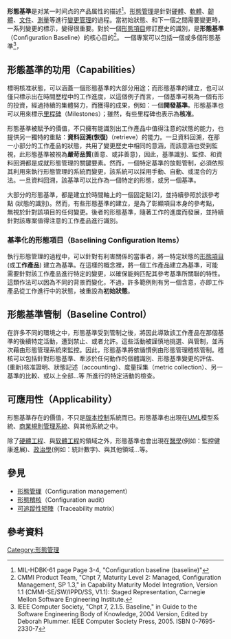 '''形態基準'''是对某一时间点的产品属性的描述<ref>MIL-HDBK-61 page Page 3-4, "Configuration baseline (baseline)"</ref>。[[形態管理|形態管理]]是針對[[硬體|硬體]]、[[軟體|軟體]]、[[韌體|韌體]]、[[文件|文件]]、[[測量|測量]]等進行[[變更管理_(工程)|變更管理]]的過程。當初始狀態、和下一個{{le|狀態 (計算機科學)|State (computer science)|狀態}}之間需要變更時，一系列變更的標示，變得很重要。對於一個[[形態項目|形態項目]]修訂歷史的識別，是'''形態基準'''（Configuration Baseline）的核心目的<ref>CMMI Product Team, "Chpt 7, Maturity Level 2: Managed, Configuration Management, SP 1.3," in Capability Maturity Model Integration, Version 1.1 (CMMI-SE/SW/IPPD/SS, V1.1): Staged Representation, Carnegie Mellon Software Engineering Institute.</ref>。 一個專案可以包括一個或多個形態基準<ref>IEEE Computer Society, "Chpt 7, 2.1.5. Baseline," in Guide to the Software Engineering Body of Knowledge, 2004 Version, Edited by Deborah Plummer. IEEE Computer Society Press, 2005. ISBN 0-7695-2330-7</ref>，

== 形態基準的功用（Capabilities） ==

標明核准狀態，可以涵蓋一個形態基準的大部分用途；而形態基準的建立，也可以僅只標示出在時間歷程中的工作進度，以這個例子而言，一個基準可視為一個有形的投資，經過持續的集體努力，而獲得的成果，例如：一個'''開發基準'''。形態基準也可以用來標示[[里程碑|里程碑]]（Milestones）；雖然，有些里程碑也表示為'''核准'''。

形態基準被賦予的價值，不只擁有能識別出工作產品中值得注意的狀態的能力，也提供另一獨特的重點：'''資料回溯(恢復)'''（retrieve）的能力。一旦資料回溯，在那一小部分的工作產品的狀態，共用了變更歷史中相同的意涵，而該意涵也受到監視，此形態基準被視為'''嚴苛品質'''(善意、或非善意)，因此，基準識別、監控、和資料回溯都是成就形態管理的關鍵要素。然而，一個特定基準的放鬆管制，必須依照其利用來執行形態管理的系統而變更，該系統可以採用手動、自動、或混合的方法。一旦資料回溯，該基準可以比作為一個特定的形態，或另一個基準。

大部分的形態基準，都是建立於時間軸上的一個固定點[2]，並持續參照於該參考點 (狀態的識別)。然而，有些形態基準的建立，是為了彰顯項目本身的參考點，無視於針對該項目的任何變更。後者的形態基準，隨著工作的進度而發展，並持續針對該專案值得注意的工作產品進行識別。

=== 基準化的形態項目（Baselining Configuration Items） ===

執行形態管理的過程中，可以針對有利害關係的當事者，將一特定狀態的[[形態項目|形態項目]] (或'''工作產品''') 建立為基準。在這樣的概念裡，將一個工作產品建立為基準，可能需要針對該工作產品進行特定的變更，以確保能夠匹配其參考基準所關聯的特性。這類作法可以因為不同的背景而變化，不過，許多範例則有另一個含意，亦即工作產品從工作進行中的狀態，被重設為'''初始狀態'''。

== 形態基準管制（Baseline Control） ==

在許多不同的環境之中，形態基準受到管制之後，將因此導致該工作產品在那個基準的後續特定活動，遭到禁止、或者允許。這些活動被謹慎地挑選、與管制，並再次藉由形態管理系統來監控。因此，形態基準將依循慣例由形態管理稽核管制。稽核可以包括針對形態基準、牽涉於任何動作的個體識別、形態基準變更的評估、(重新)核准證明、狀態記述（accounting）、度量採集（metric collection）、另一基準的比較、或以上全部...等 所進行的特定活動的檢查。

== 可應用性（Applicability） ==

形態基準存在的價值，不只是[[版本控制|版本控制]]系統而已。形態基準也出現在[[UML|UML]]模型系統、[[商業規則管理系統|商業規則管理系統]]、與其他系統之中。

除了[[硬體工程|硬體工程]]、與[[软體工程|软體工程]]的領域之外，形態基準也會出現在[[醫學|醫學]](例如：監控健康進展)、[[政治學|政治學]](例如：統計數字)、與其他領域...等。

== 參見 ==

* [[形態管理|形態管理]]（Configuration management）
* [[形態稽核|形態稽核]]（Configuration audit） 
* [[可追蹤性矩陣|可追蹤性矩陣]]（Traceability matrix）

== 參考資料 == 
{{reflist}}

[[Category:形態管理|Category:形態管理]]